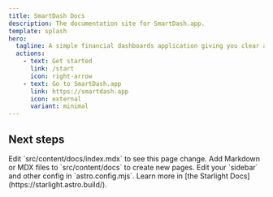 ```yaml
---
title: SmartDash Docs
description: The documentation site for SmartDash.app.
template: splash
hero:
  tagline: A simple financial dashboards application giving you clear and in-depth relevant information regarding your business financial standing.
  actions:
    - text: Get started
      link: /start
      icon: right-arrow
    - text: Go to SmartDash.app
      link: https://smartdash.app
      icon: external
      variant: minimal
---
```



## Next steps

<CardGrid stagger>
	<Card title="Update content" icon="pencil">
	<Icon name="mdi:home" />
		Edit `src/content/docs/index.mdx` to see this page change.
	</Card>
	<Card title="Add new content" icon="add-document">
		Add Markdown or MDX files to `src/content/docs` to create new pages.
	</Card>
	<Card title="Configure your site" icon="setting">
		Edit your `sidebar` and other config in `astro.config.mjs`.
	</Card>
	<Card title="Read the docs" icon="open-book">
		Learn more in [the Starlight Docs](https://starlight.astro.build/).
	</Card>
</CardGrid>

